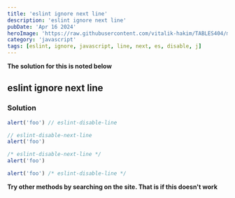 ```yaml
---
title: 'eslint ignore next line'
description: 'eslint ignore next line'
pubDate: 'Apr 16 2024'
heroImage: 'https://raw.githubusercontent.com/vitalik-hakim/TABLES404/main/error_b/JavaScript.png'
category: 'javascript'
tags: [eslint, ignore, javascript, line, next, es, disable, j]
---
```


**The solution for this is noted below**

## eslint ignore next line

### Solution

```javascript
alert('foo') // eslint-disable-line

// eslint-disable-next-line
alert('foo')

/* eslint-disable-next-line */
alert('foo')

alert('foo') /* eslint-disable-line */
```

**Try other methods by searching on the site. That is if this doesn't work**
